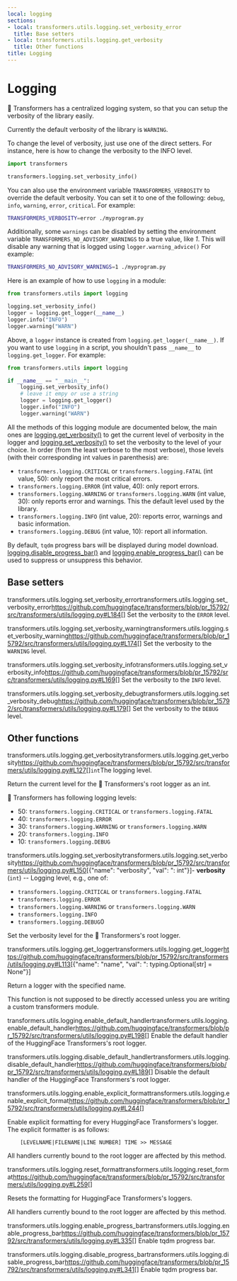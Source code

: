 ```yaml
---
local: logging
sections:
- local: transformers.utils.logging.set_verbosity_error
  title: Base setters
- local: transformers.utils.logging.get_verbosity
  title: Other functions
title: Logging
---
```

<script>
</script>
<!--Copyright 2020 The HuggingFace Team. All rights reserved.

Licensed under the Apache License, Version 2.0 (the "License"); you may not use this file except in compliance with
the License. You may obtain a copy of the License at

http://www.apache.org/licenses/LICENSE-2.0

Unless required by applicable law or agreed to in writing, software distributed under the License is distributed on
an "AS IS" BASIS, WITHOUT WARRANTIES OR CONDITIONS OF ANY KIND, either express or implied. See the License for the
specific language governing permissions and limitations under the License.
-->

<h1 id="logging">Logging</h1>

🤗 Transformers has a centralized logging system, so that you can setup the verbosity of the library easily.

Currently the default verbosity of the library is `WARNING`.

To change the level of verbosity, just use one of the direct setters. For instance, here is how to change the verbosity
to the INFO level.

```python
import transformers

transformers.logging.set_verbosity_info()
```

You can also use the environment variable `TRANSFORMERS_VERBOSITY` to override the default verbosity. You can set it
to one of the following: `debug`, `info`, `warning`, `error`, `critical`. For example:

```bash
TRANSFORMERS_VERBOSITY=error ./myprogram.py
```

Additionally, some `warnings` can be disabled by setting the environment variable
`TRANSFORMERS_NO_ADVISORY_WARNINGS` to a true value, like *1*. This will disable any warning that is logged using
`logger.warning_advice()` For example:

```bash
TRANSFORMERS_NO_ADVISORY_WARNINGS=1 ./myprogram.py
```

Here is an example of how to use `logging` in a module:

```python
from transformers.utils import logging

logging.set_verbosity_info()
logger = logging.get_logger(__name__)
logger.info("INFO")
logger.warning("WARN")
```

Above, a `logger` instance is created from `logging.get_logger(__name__)`. If you want to use `logging` in a script, you shouldn't pass `__name__` to `logging.get_logger`. For example:

```python
from transformers.utils import logging

if __name__ == "__main__":
    logging.set_verbosity_info()
    # leave it empy or use a string
    logger = logging.get_logger()
    logger.info("INFO")
    logger.warning("WARN")
```

All the methods of this logging module are documented below, the main ones are
[logging.get_verbosity()](/docs/transformers/pr_15792/en/main_classes/logging#transformers.utils.logging.get_verbosity) to get the current level of verbosity in the logger and
[logging.set_verbosity()](/docs/transformers/pr_15792/en/main_classes/logging#transformers.utils.logging.set_verbosity) to set the verbosity to the level of your choice. In order (from the least
verbose to the most verbose), those levels (with their corresponding int values in parenthesis) are:

- `transformers.logging.CRITICAL` or `transformers.logging.FATAL` (int value, 50): only report the most
  critical errors.
- `transformers.logging.ERROR` (int value, 40): only report errors.
- `transformers.logging.WARNING` or `transformers.logging.WARN` (int value, 30): only reports error and
  warnings. This the default level used by the library.
- `transformers.logging.INFO` (int value, 20): reports error, warnings and basic information.
- `transformers.logging.DEBUG` (int value, 10): report all information.

By default, `tqdm` progress bars will be displayed during model download. [logging.disable_progress_bar()](/docs/transformers/pr_15792/en/main_classes/logging#transformers.utils.logging.disable_progress_bar) and [logging.enable_progress_bar()](/docs/transformers/pr_15792/en/main_classes/logging#transformers.utils.logging.enable_progress_bar) can be used to suppress or unsuppress this behavior.

<h2 id="transformers.utils.logging.set_verbosity_error">Base setters</h2>

<div class="docstring">

<docstring><name>transformers.utils.logging.set\_verbosity\_error</name><anchor>transformers.utils.logging.set_verbosity_error</anchor><source>https://github.com/huggingface/transformers/blob/pr_15792/src/transformers/utils/logging.py#L184</source><parameters>[]</parameters></docstring>
Set the verbosity to the `ERROR` level.

</div>

<div class="docstring">

<docstring><name>transformers.utils.logging.set\_verbosity\_warning</name><anchor>transformers.utils.logging.set_verbosity_warning</anchor><source>https://github.com/huggingface/transformers/blob/pr_15792/src/transformers/utils/logging.py#L174</source><parameters>[]</parameters></docstring>
Set the verbosity to the `WARNING` level.

</div>

<div class="docstring">

<docstring><name>transformers.utils.logging.set\_verbosity\_info</name><anchor>transformers.utils.logging.set_verbosity_info</anchor><source>https://github.com/huggingface/transformers/blob/pr_15792/src/transformers/utils/logging.py#L169</source><parameters>[]</parameters></docstring>
Set the verbosity to the `INFO` level.

</div>

<div class="docstring">

<docstring><name>transformers.utils.logging.set\_verbosity\_debug</name><anchor>transformers.utils.logging.set_verbosity_debug</anchor><source>https://github.com/huggingface/transformers/blob/pr_15792/src/transformers/utils/logging.py#L179</source><parameters>[]</parameters></docstring>
Set the verbosity to the `DEBUG` level.

</div>

<h2 id="transformers.utils.logging.get_verbosity">Other functions</h2>

<div class="docstring">

<docstring><name>transformers.utils.logging.get\_verbosity</name><anchor>transformers.utils.logging.get_verbosity</anchor><source>https://github.com/huggingface/transformers/blob/pr_15792/src/transformers/utils/logging.py#L127</source><parameters>[]</parameters><rettype>`int`</rettype><retdesc>The logging level.</retdesc></docstring>

Return the current level for the 🤗 Transformers's root logger as an int.





<Tip>

🤗 Transformers has following logging levels:

- 50: `transformers.logging.CRITICAL` or `transformers.logging.FATAL`
- 40: `transformers.logging.ERROR`
- 30: `transformers.logging.WARNING` or `transformers.logging.WARN`
- 20: `transformers.logging.INFO`
- 10: `transformers.logging.DEBUG`

</Tip>

</div>

<div class="docstring">

<docstring><name>transformers.utils.logging.set\_verbosity</name><anchor>transformers.utils.logging.set_verbosity</anchor><source>https://github.com/huggingface/transformers/blob/pr_15792/src/transformers/utils/logging.py#L150</source><parameters>[{"name": "verbosity", "val": ": int"}]</parameters><paramsdesc>- **verbosity** (`int`) --
  Logging level, e.g., one of:

  - `transformers.logging.CRITICAL` or `transformers.logging.FATAL`
  - `transformers.logging.ERROR`
  - `transformers.logging.WARNING` or `transformers.logging.WARN`
  - `transformers.logging.INFO`
  - `transformers.logging.DEBUG`</paramsdesc><paramgroups>0</paramgroups></docstring>

Set the verbosity level for the 🤗 Transformers's root logger.




</div>

<div class="docstring">

<docstring><name>transformers.utils.logging.get\_logger</name><anchor>transformers.utils.logging.get_logger</anchor><source>https://github.com/huggingface/transformers/blob/pr_15792/src/transformers/utils/logging.py#L113</source><parameters>[{"name": "name", "val": ": typing.Optional[str] = None"}]</parameters></docstring>

Return a logger with the specified name.

This function is not supposed to be directly accessed unless you are writing a custom transformers module.


</div>

<div class="docstring">

<docstring><name>transformers.utils.logging.enable\_default\_handler</name><anchor>transformers.utils.logging.enable_default_handler</anchor><source>https://github.com/huggingface/transformers/blob/pr_15792/src/transformers/utils/logging.py#L198</source><parameters>[]</parameters></docstring>
Enable the default handler of the HuggingFace Transformers's root logger.

</div>

<div class="docstring">

<docstring><name>transformers.utils.logging.disable\_default\_handler</name><anchor>transformers.utils.logging.disable_default_handler</anchor><source>https://github.com/huggingface/transformers/blob/pr_15792/src/transformers/utils/logging.py#L189</source><parameters>[]</parameters></docstring>
Disable the default handler of the HuggingFace Transformers's root logger.

</div>

<div class="docstring">

<docstring><name>transformers.utils.logging.enable\_explicit\_format</name><anchor>transformers.utils.logging.enable_explicit_format</anchor><source>https://github.com/huggingface/transformers/blob/pr_15792/src/transformers/utils/logging.py#L244</source><parameters>[]</parameters></docstring>

Enable explicit formatting for every HuggingFace Transformers's logger. The explicit formatter is as follows:
```
    [LEVELNAME|FILENAME|LINE NUMBER] TIME >> MESSAGE
```
All handlers currently bound to the root logger are affected by this method.


</div>

<div class="docstring">

<docstring><name>transformers.utils.logging.reset\_format</name><anchor>transformers.utils.logging.reset_format</anchor><source>https://github.com/huggingface/transformers/blob/pr_15792/src/transformers/utils/logging.py#L259</source><parameters>[]</parameters></docstring>

Resets the formatting for HuggingFace Transformers's loggers.

All handlers currently bound to the root logger are affected by this method.


</div>

<div class="docstring">

<docstring><name>transformers.utils.logging.enable\_progress\_bar</name><anchor>transformers.utils.logging.enable_progress_bar</anchor><source>https://github.com/huggingface/transformers/blob/pr_15792/src/transformers/utils/logging.py#L335</source><parameters>[]</parameters></docstring>
Enable tqdm progress bar.

</div>

<div class="docstring">

<docstring><name>transformers.utils.logging.disable\_progress\_bar</name><anchor>transformers.utils.logging.disable_progress_bar</anchor><source>https://github.com/huggingface/transformers/blob/pr_15792/src/transformers/utils/logging.py#L341</source><parameters>[]</parameters></docstring>
Enable tqdm progress bar.

</div>
